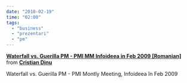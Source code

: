 ```yaml
---
date: "2010-02-19"
time: "02:00"
tags:
  - "business"
  - "prezentari"
  - "pm"
---
```


::: {style="margin-bottom:5px"}
**[Waterfall vs. Guerilla PM - PMI MM Infoideea in Feb 2009 \[Romanian\]](http://www.slideshare.net/cristiandinuinfoideea/2010-1012-pmi-monthly-meeting-la-infoideea-humanitasro-vs-lib-humanitas "Waterfall vs. Guerilla PM - PMI MM Infoideea in Feb 2009 [Romanian]"){target="_blank"}** from **[Cristian Dinu](http://www.slideshare.net/cristiandinuinfoideea){target="_blank"}**
:::

::: caption
Waterfall vs. Guerilla PM - PMI Montly Meeting, Infoideea în Feb 2009
:::